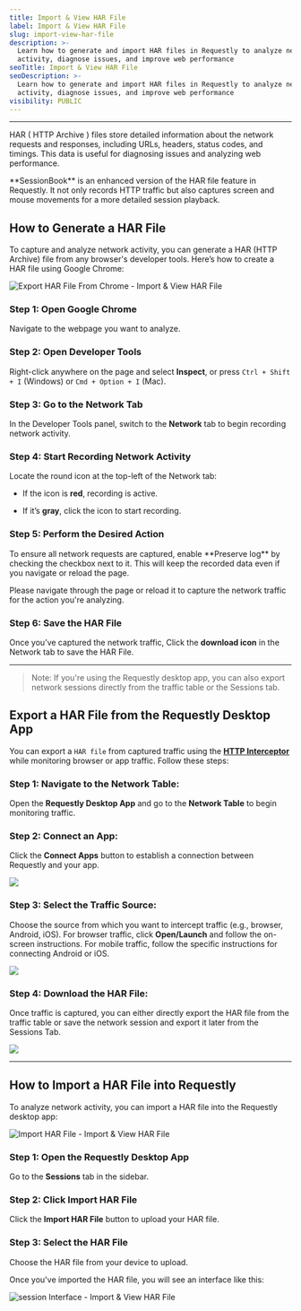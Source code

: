 ```yaml
---
title: Import & View HAR File
label: Import & View HAR File
slug: import-view-har-file
description: >-
  Learn how to generate and import HAR files in Requestly to analyze network
  activity, diagnose issues, and improve web performance
seoTitle: Import & View HAR File
seoDescription: >-
  Learn how to generate and import HAR files in Requestly to analyze network
  activity, diagnose issues, and improve web performance
visibility: PUBLIC
---
```

***

HAR ( HTTP Archive ) files store detailed information about the network requests and responses, including URLs, headers, status codes, and timings. This data is useful for diagnosing issues and analyzing web performance.

<Tip>
  **SessionBook** is an enhanced version of the HAR file feature in Requestly. It not only records HTTP traffic but also captures screen and mouse movements for a more detailed session playback.
</Tip>

## How to Generate a HAR File

To capture and analyze network activity, you can generate a HAR (HTTP Archive) file from any browser's developer tools. Here’s how to create a HAR file using Google Chrome:

<img src="/images/import-view-har-file/4212c88b-e67b-4fc2-ada0-3fda6af358cc.png" alt="Export HAR File From Chrome - Import & View HAR File" align="center" fullwidth="false" />

### Step 1: Open Google Chrome

Navigate to the webpage you want to analyze.

### Step 2: Open Developer Tools

Right-click anywhere on the page and select **Inspect**, or press `Ctrl + Shift + I` (Windows) or `Cmd + Option + I` (Mac).

### Step 3: Go to the Network Tab

In the Developer Tools panel, switch to the **Network** tab to begin recording network activity.

### Step 4: Start Recording Network Activity

Locate the round icon at the top-left of the Network tab:

* If the icon is **red**, recording is active.

* If it’s **gray**, click the icon to start recording.

### Step 5: Perform the Desired Action

<Tip>
  To ensure all network requests are captured, enable **Preserve log** by checking the checkbox next to it. This will keep the recorded data even if you navigate or reload the page.
</Tip>

Please navigate through the page or reload it to capture the network traffic for the action you're analyzing.

### Step 6: Save the HAR File

Once you’ve captured the network traffic, Click the **download icon** in the Network tab to save the HAR File.

***

> Note: If you're using the Requestly desktop app, you can also export network sessions directly from the traffic table or the Sessions tab.

## Export a HAR File from the Requestly Desktop App

You can export a `HAR file` from captured traffic using the <a target="_blank" href="/desktop-app/features/traffic-inspector">**HTTP Interceptor**</a> while monitoring browser or app traffic. Follow these steps:

### Step 1: Navigate to the Network Table:

Open the **Requestly Desktop App** and go to the **Network Table** to begin monitoring traffic.

### Step 2: Connect an App:

Click the **Connect Apps** button to establish a connection between Requestly and your app.

<img src="/images/import-view-har-file/3fb1cff3-4eb4-4048-8489-f112d506727b.png" align="center" fullwidth="false" />

### Step 3: Select the Traffic Source:

Choose the source from which you want to intercept traffic (e.g., browser, Android, iOS). For browser traffic, click **Open/Launch** and follow the on-screen instructions. For mobile traffic, follow the specific instructions for connecting Android or iOS.

<img src="/images/import-view-har-file/496c5696-49bf-4f73-819f-384aa41db910.png" align="center" fullwidth="false" />

### Step 4: Download the HAR File:

Once traffic is captured, you can either directly export the HAR file from the traffic table or save the network session and export it later from the Sessions Tab.

<img src="/images/import-view-har-file/e18e5a4e-ac31-4d25-8002-2512042563b8.png" align="center" fullwidth="false" />

***

## **How to Import a HAR File into Requestly**

To analyze network activity, you can import a HAR file into the Requestly desktop app:

<img src="/images/import-view-har-file/34eaa444-7261-462b-9bf7-96e919a39080.png" alt="Import HAR File - Import & View HAR File" align="center" fullwidth="false" />

### Step 1: Open the Requestly Desktop App

Go to the **Sessions** tab in the sidebar.

### Step 2: Click Import HAR File

Click the **Import HAR File** button to upload your HAR file.

### Step 3: Select the HAR File

Choose the HAR file from your device to upload.

Once you've imported the HAR file, you will see an interface like this:

<img src="/images/import-view-har-file/aca7fc7a-cb26-4530-bf31-385a3770d27d.png" alt="session Interface - Import & View HAR File" align="center" fullwidth="false" />
